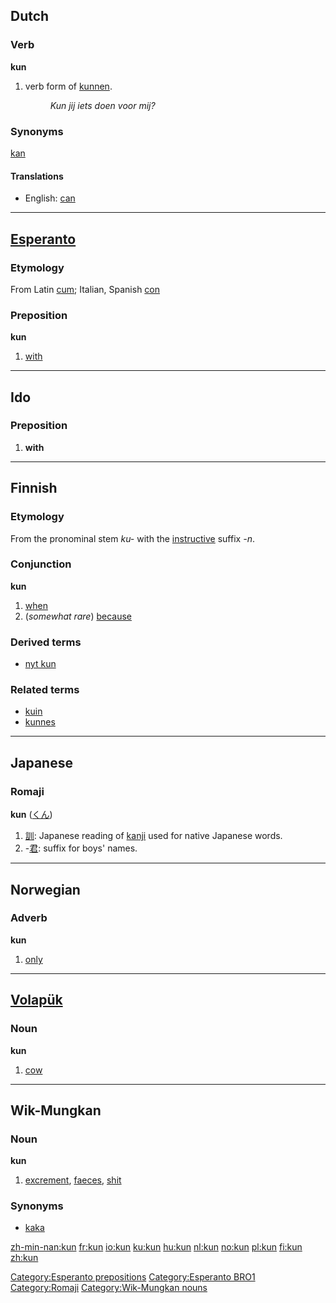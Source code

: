 ==Dutch==
===Verb===
'''kun'''

# verb form of [[kunnen]].
#: ''Kun jij iets doen voor mij?''

===Synonyms===
[[kan]]

====Translations====
*English: [[can]]

----

==[[Esperanto]]==
===Etymology===
From Latin [[cum]]; Italian, Spanish [[con]]
===Preposition===
'''kun'''

#[[with]]

[[Category:Esperanto prepositions]]
[[Category:Esperanto BRO1]]
----

==Ido==
===Preposition===
# '''with'''
----

==Finnish==
===Etymology===
From the pronominal stem ''ku-'' with the [[instructive]] suffix ''-n''.

===Conjunction===
'''kun'''

# [[when]]
# (''somewhat rare'') [[because]]

===Derived terms===
*[[nyt kun]]

===Related terms===
*[[kuin]]
*[[kunnes]]

----

==Japanese==
===Romaji===
'''kun''' ([[くん]])

#[[訓]]: Japanese reading of [[kanji]] used for native Japanese words.
#-[[君]]: suffix for boys' names.

[[Category:Romaji]]
----

==Norwegian==
===Adverb===
'''kun'''

#[[only]]

----

==[[Volapük]]==
===Noun===
'''kun'''

#[[cow]]
----
==Wik-Mungkan==
===Noun===
'''kun'''

# [[excrement]], [[faeces]], [[shit]]
===Synonyms===
*[[kaka]]
[[Category:Wik-Mungkan nouns]]

[[zh-min-nan:kun]]
[[fr:kun]]
[[io:kun]]
[[ku:kun]]
[[hu:kun]]
[[nl:kun]]
[[no:kun]]
[[pl:kun]]
[[fi:kun]]
[[zh:kun]]